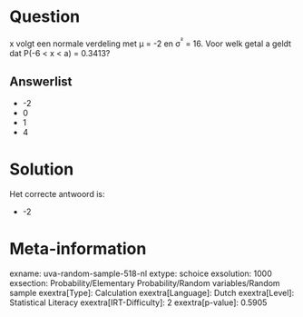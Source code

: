 Question
========

x volgt een normale verdeling met μ = -2 en σ^²^ = 16. Voor welk getal a
geldt dat P(-6 \< x \< a) = 0.3413?

Answerlist
----------

* -2
* 0
* 1
* 4

Solution
========

Het correcte antwoord is: 

* -2

Meta-information
================
exname: uva-random-sample-518-nl
extype: schoice
exsolution: 1000
exsection: Probability/Elementary Probability/Random variables/Random sample
exextra[Type]: Calculation
exextra[Language]: Dutch
exextra[Level]: Statistical Literacy
exextra[IRT-Difficulty]: 2
exextra[p-value]: 0.5905
